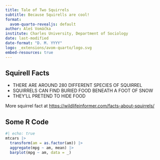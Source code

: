 ```yaml
---
title: Tale of Two Squirrels
subtitle: Because Squirells are cool!
format:
  avom-quarto-revealjs: default
author: Aleš Vomáčka
institute: Charles University, Department of Sociology
date: last-modified
date-format: "D. M. YYYY"
logo: _extensions/avom-quarto/logo.svg
embed-resources: true
---
```


## Squirell Facts

- THERE ARE AROUND 280 DIFFERENT SPECIES OF SQUIRREL
- SQUIRRELS CAN FIND BURIED FOOD BENEATH A FOOT OF SNOW
- THEY’LL PRETEND TO HIDE FOOD

More squirrel fact at <https://wildlifeinformer.com/facts-about-squirrels/>

## Some R Code

```r
#| echo: true
mtcars |> 
  transform(am = as.factor(am)) |> 
  aggregate(mpg ~ am, mean) |> 
  barplot(mpg ~ am, data = _)
```
